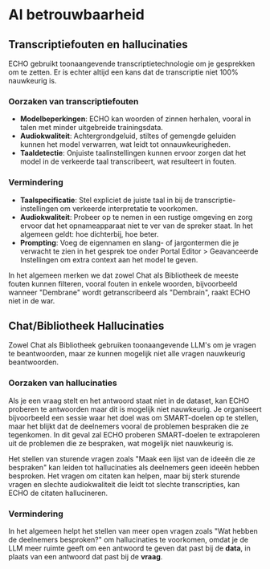 # AI betrouwbaarheid
## Transcriptiefouten en hallucinaties
ECHO gebruikt toonaangevende transcriptietechnologie om je gesprekken om te zetten. Er is echter altijd een kans dat de transcriptie niet 100% nauwkeurig is.

### Oorzaken van transcriptiefouten
- **Modelbeperkingen**: ECHO kan woorden of zinnen herhalen, vooral in talen met minder uitgebreide trainingsdata.
- **Audiokwaliteit**: Achtergrondgeluid, stiltes of gemengde geluiden kunnen het model verwarren, wat leidt tot onnauwkeurigheden.
- **Taaldetectie**: Onjuiste taalinstellingen kunnen ervoor zorgen dat het model in de verkeerde taal transcribeert, wat resulteert in fouten.

### Vermindering
- **Taalspecificatie**: Stel expliciet de juiste taal in bij de transcriptie-instellingen om verkeerde interpretatie te voorkomen.
- **Audiokwaliteit**: Probeer op te nemen in een rustige omgeving en zorg ervoor dat het opnameapparaat niet te ver van de spreker staat. In het algemeen geldt: hoe dichterbij, hoe beter.
- **Prompting**: Voeg de eigennamen en slang- of jargontermen die je verwacht te zien in het gesprek toe onder Portal Editor > Geavanceerde Instellingen om extra context aan het model te geven.

In het algemeen merken we dat zowel Chat als Bibliotheek de meeste fouten kunnen filteren, vooral fouten in enkele woorden, bijvoorbeeld wanneer "Dembrane" wordt getranscribeerd als "Dembrain", raakt ECHO niet in de war.

## Chat/Bibliotheek Hallucinaties
Zowel Chat als Bibliotheek gebruiken toonaangevende LLM's om je vragen te beantwoorden, maar ze kunnen mogelijk niet alle vragen nauwkeurig beantwoorden.

### Oorzaken van hallucinaties
Als je een vraag stelt en het antwoord staat niet in de dataset, kan ECHO proberen te antwoorden maar dit is mogelijk niet nauwkeurig. Je organiseert bijvoorbeeld een sessie waar het doel was om SMART-doelen op te stellen, maar het blijkt dat de deelnemers vooral de problemen bespraken die ze tegenkomen. In dit geval zal ECHO proberen SMART-doelen te extrapoleren uit de problemen die ze bespraken, wat mogelijk niet nauwkeurig is.

Het stellen van sturende vragen zoals "Maak een lijst van de ideeën die ze bespraken" kan leiden tot hallucinaties als deelnemers geen ideeën hebben besproken. Het vragen om citaten kan helpen, maar bij sterk sturende vragen en slechte audiokwaliteit die leidt tot slechte transcripties, kan ECHO de citaten hallucineren.

### Vermindering
In het algemeen helpt het stellen van meer open vragen zoals "Wat hebben de deelnemers besproken?" om hallucinaties te voorkomen, omdat je de LLM meer ruimte geeft om een antwoord te geven dat past bij de **data**, in plaats van een antwoord dat past bij de **vraag**. 